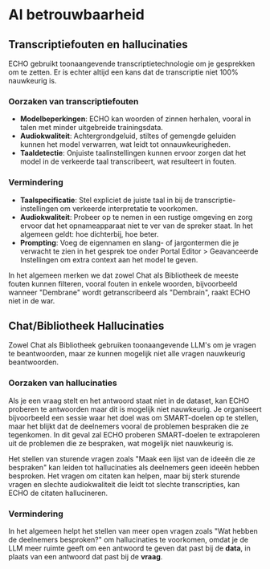 # AI betrouwbaarheid
## Transcriptiefouten en hallucinaties
ECHO gebruikt toonaangevende transcriptietechnologie om je gesprekken om te zetten. Er is echter altijd een kans dat de transcriptie niet 100% nauwkeurig is.

### Oorzaken van transcriptiefouten
- **Modelbeperkingen**: ECHO kan woorden of zinnen herhalen, vooral in talen met minder uitgebreide trainingsdata.
- **Audiokwaliteit**: Achtergrondgeluid, stiltes of gemengde geluiden kunnen het model verwarren, wat leidt tot onnauwkeurigheden.
- **Taaldetectie**: Onjuiste taalinstellingen kunnen ervoor zorgen dat het model in de verkeerde taal transcribeert, wat resulteert in fouten.

### Vermindering
- **Taalspecificatie**: Stel expliciet de juiste taal in bij de transcriptie-instellingen om verkeerde interpretatie te voorkomen.
- **Audiokwaliteit**: Probeer op te nemen in een rustige omgeving en zorg ervoor dat het opnameapparaat niet te ver van de spreker staat. In het algemeen geldt: hoe dichterbij, hoe beter.
- **Prompting**: Voeg de eigennamen en slang- of jargontermen die je verwacht te zien in het gesprek toe onder Portal Editor > Geavanceerde Instellingen om extra context aan het model te geven.

In het algemeen merken we dat zowel Chat als Bibliotheek de meeste fouten kunnen filteren, vooral fouten in enkele woorden, bijvoorbeeld wanneer "Dembrane" wordt getranscribeerd als "Dembrain", raakt ECHO niet in de war.

## Chat/Bibliotheek Hallucinaties
Zowel Chat als Bibliotheek gebruiken toonaangevende LLM's om je vragen te beantwoorden, maar ze kunnen mogelijk niet alle vragen nauwkeurig beantwoorden.

### Oorzaken van hallucinaties
Als je een vraag stelt en het antwoord staat niet in de dataset, kan ECHO proberen te antwoorden maar dit is mogelijk niet nauwkeurig. Je organiseert bijvoorbeeld een sessie waar het doel was om SMART-doelen op te stellen, maar het blijkt dat de deelnemers vooral de problemen bespraken die ze tegenkomen. In dit geval zal ECHO proberen SMART-doelen te extrapoleren uit de problemen die ze bespraken, wat mogelijk niet nauwkeurig is.

Het stellen van sturende vragen zoals "Maak een lijst van de ideeën die ze bespraken" kan leiden tot hallucinaties als deelnemers geen ideeën hebben besproken. Het vragen om citaten kan helpen, maar bij sterk sturende vragen en slechte audiokwaliteit die leidt tot slechte transcripties, kan ECHO de citaten hallucineren.

### Vermindering
In het algemeen helpt het stellen van meer open vragen zoals "Wat hebben de deelnemers besproken?" om hallucinaties te voorkomen, omdat je de LLM meer ruimte geeft om een antwoord te geven dat past bij de **data**, in plaats van een antwoord dat past bij de **vraag**. 